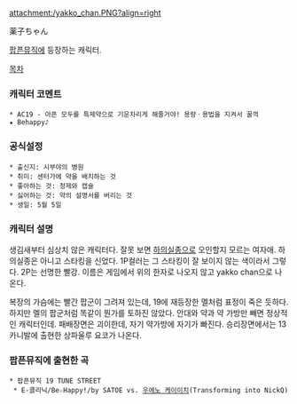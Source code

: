 attachment:/yakko_chan.PNG?align=right

薬子ちゃん

[[팝픈뮤직]]에 등장하는 캐릭터.

[[목차]]

=== 캐릭터 코멘트 ===
 * AC19 - 아픈 모두를 특제약으로 기운차리게 해줄거야! 용량ㆍ용법을 지켜서 꿀꺽★ Behappy♪

=== 공식설정 ===
 * 출신지: 시부야의 병원
 * 취미: 센터가에 약을 배치하는 것
 * 좋아하는 것: 정제와 캡슐
 * 싫어하는 것: 약의 설명서를 버리는 것
 * 생일: 5월 5일
=== 캐릭터 설명 ===
생김새부터 심상치 않은 캐릭터다. 잘못 보면 [[하의실종]]으로 오인할지 모르는 여자애. 하의실종은 아니고 스타킹을 신었다. 1P컬러는 그 스타킹이 잘 보이지 않는 색이라서 그렇다. 2P는 선명한 빨강. 이름은 게임에서 위의 한자로 나오지 않고 yakko chan으로 나온다.

복장의 가슴에는 빨간 팝군이 그려져 있는데, 19에 재등장한 멜처럼 표정이 죽은 듯하다. 하지만 멜의 팝군처럼 똑같이 뭔가를 토하진 않았다. 안대와 약과 약 가방만 빼면 정상적인 캐릭터인데. 패배장면은 괴이한데, 자기 약가방에 자기가 빠진다. 승리장면에서는 13 카니발에 출현한 상파울루 요코가 나온다.
=== 팝픈뮤직에 출현한 곡 ===
 * 팝픈뮤직 19 TUNE STREET
  * E-클리닉/Be☆Happy!/by SATOE vs. [[우에노 케이이치]](Transforming into NickQ)
